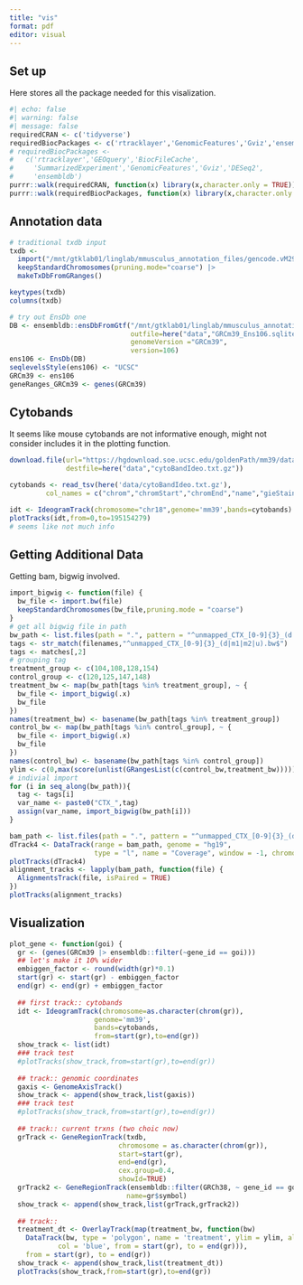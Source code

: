 ```yaml
---
title: "vis"
format: pdf
editor: visual
---
```


## Set up

Here stores all the package needed for this visalization.

```r
#| echo: false
#| warning: false
#| message: false
requiredCRAN <- c('tidyverse')
requiredBiocPackages <- c('rtracklayer','GenomicFeatures','Gviz','ensembldb')
# requiredBiocPackages <- 
#   c('rtracklayer','GEOquery','BiocFileCache',
#     'SummarizedExperiment','GenomicFeatures','Gviz','DESeq2',
#     'ensembldb')
purrr::walk(requiredCRAN, function(x) library(x,character.only = TRUE))
purrr::walk(requiredBiocPackages, function(x) library(x,character.only = TRUE))
```

## Annotation data

```r
# traditional txdb input
txdb <- 
  import("/mnt/gtklab01/linglab/mmusculus_annotation_files/gencode.vM29.primary_assembly.annotation.gtf") |>
  keepStandardChromosomes(pruning.mode="coarse") |>
  makeTxDbFromGRanges()

keytypes(txdb)
columns(txdb)

# try out EnsDb one
DB <- ensembldb::ensDbFromGtf("/mnt/gtklab01/linglab/mmusculus_annotation_files/gencode.vM29.primary_assembly.annotation.gtf",
                              outfile=here("data","GRCm39_Ens106.sqlite"),
                              genomeVersion ="GRCm39",
                              version=106)
ens106 <- EnsDb(DB)
seqlevelsStyle(ens106) <- "UCSC"
GRCm39 <- ens106
geneRanges_GRCm39 <- genes(GRCm39)
```

## Cytobands

It seems like mouse cytobands are not informative enough, might not consider includes it in the plotting function.

```r
download.file(url="https://hgdownload.soe.ucsc.edu/goldenPath/mm39/database/cytoBandIdeo.txt.gz",
              destfile=here("data","cytoBandIdeo.txt.gz"))

cytobands <- read_tsv(here('data/cytoBandIdeo.txt.gz'),
         col_names = c("chrom","chromStart","chromEnd","name","gieStain"))

idt <- IdeogramTrack(chromosome="chr18",genome='mm39',bands=cytobands)
plotTracks(idt,from=0,to=195154279)
# seems like not much info
```

## Getting Additional Data

Getting bam, bigwig involved.

```r
import_bigwig <- function(file) {
  bw_file <- import.bw(file)
  keepStandardChromosomes(bw_file,pruning.mode = "coarse")
}
# get all bigwig file in path
bw_path <- list.files(path = ".", pattern = "^unmapped_CTX_[0-9]{3}_(d|m1|m2|u).bw$", full.names = TRUE)
tags <- str_match(filenames,"^unmapped_CTX_[0-9]{3}_(d|m1|m2|u).bw$")
tags <- matches[,2]
# grouping tag
treatment_group <- c(104,108,128,154)
control_group <- c(120,125,147,148)
treatment_bw <- map(bw_path[tags %in% treatment_group], ~ {
  bw_file <- import_bigwig(.x)
  bw_file
})
names(treatment_bw) <- basename(bw_path[tags %in% treatment_group])
control_bw <- map(bw_path[tags %in% control_group], ~ {
  bw_file <- import_bigwig(.x)
  bw_file
})
names(control_bw) <- basename(bw_path[tags %in% control_group])
ylim <- c(0,max(score(unlist(GRangesList(c(control_bw,treatment_bw))))))
# indivial import
for (i in seq_along(bw_path)){
  tag <- tags[i]
  var_name <- paste0("CTX_",tag)
  assign(var_name, import_bigwig(bw_path[i]))
}
```

```r
bam_path <- list.files(path = ".", pattern = "^unmapped_CTX_[0-9]{3}_(d|m1|m2|u).bam$", full.names = TRUE)
dTrack4 <- DataTrack(range = bam_path, genome = "hg19",
                     type = "l", name = "Coverage", window = -1, chromosome = "chr1")
plotTracks(dTrack4)
alignment_tracks <- lapply(bam_path, function(file) {
  AlignmentsTrack(file, isPaired = TRUE)
})
plotTracks(alignment_tracks)
```

## Visualization

```r
plot_gene <- function(goi) {
  gr <- (genes(GRCm39 |> ensembldb::filter(~gene_id == goi)))
  ## let's make it 10% wider
  embiggen_factor <- round(width(gr)*0.1)
  start(gr) <- start(gr) - embiggen_factor
  end(gr) <- end(gr) + embiggen_factor
  
  ## first track:: cytobands
  idt <- IdeogramTrack(chromosome=as.character(chrom(gr)),
                     genome='mm39',
                     bands=cytobands,
                     from=start(gr),to=end(gr))
  show_track <- list(idt)
  ### track test
  #plotTracks(show_track,from=start(gr),to=end(gr))
  
  ## track:: genomic coordinates
  gaxis <- GenomeAxisTrack()
  show_track <- append(show_track,list(gaxis))
  ### track test
  #plotTracks(show_track,from=start(gr),to=end(gr))
  
  ## track:: current trxns (two choic now)
  grTrack <- GeneRegionTrack(txdb, 
                           chromosome = as.character(chrom(gr)),
                           start=start(gr),
                           end=end(gr), 
                           cex.group=0.4,
                           showId=TRUE)
  grTrack2 <- GeneRegionTrack(ensembldb::filter(GRCh38, ~ gene_id == goi),
                             name=gr$symbol)
  show_track <- append(show_track,list(grTrack,grTrack2))
  
  ## track:: 
  treatment_dt <- OverlayTrack(map(treatment_bw, function(bw)
    DataTrack(bw, type = 'polygon', name = 'treatment', ylim = ylim, alpha = 0.9,
            col = 'blue', from = start(gr), to = end(gr))),
    from = start(gr), to = end(gr))
  show_track <- append(show_track,list(treatment_dt))
  plotTracks(show_track,from=start(gr),to=end(gr))
  
```
